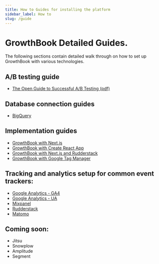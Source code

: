 ```yaml
---
title: How to Guides for installing the platform
sidebar_label: How to
slug: /guide
---
```


# GrowthBook Detailed Guides.

The following sections contain detailed walk through on how to set up GrowthBook with various technologies.

## A/B testing guide

- [The Open Guide to Successful A/B Testing (pdf)](/open-guide-to-ab-testing.v1.0.pdf)

## Database connection guides

- [BigQuery](/app/data-source-types/bigquery/)

## Implementation guides

- [GrowthBook with Next.js](/guide/nextjs-and-growthbook)
- [GrowthBook with Create React App](/guide/create-react-app-and-growthbook)
- [GrowthBook with Next.js and Rudderstack](/guide/rudderstack-and-nextjs-with-growthbook)
- [GrowthBook with Google Tag Manager](/guide/google-tag-manager-and-growthbook)

## Tracking and analytics setup for common event trackers:

- [Google Analytics - GA4](/app/event-trackers/GA4-google-analytics)
- [Google Analytics - UA](/app/event-trackers/GA-universal-analytics)
- [Mixpanel](/app/data-source-types/mixpanel)
- [Rudderstack](/app/event-trackers/rudderstack)
- [Matomo](/app/event-trackers/matomo)

## Coming soon:

- Jitsu
- Snowplow
- Amplitude
- Segment
